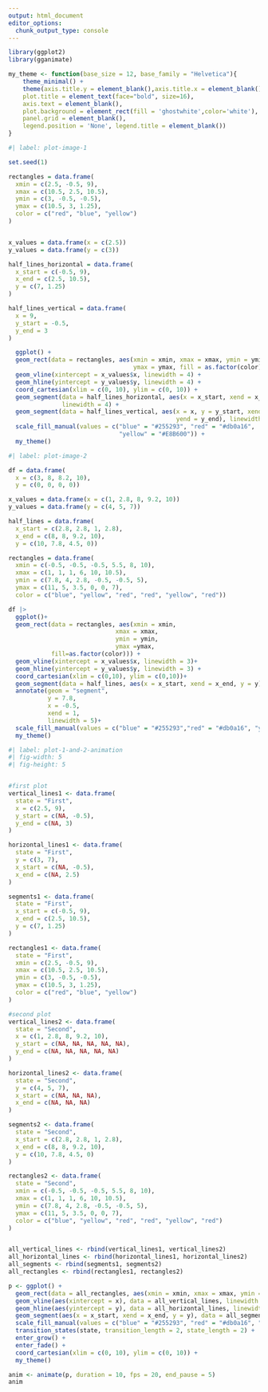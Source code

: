 ```yaml
---
output: html_document
editor_options: 
  chunk_output_type: console
---
```


```r
library(ggplot2)
library(gganimate)
```

```r

my_theme <- function(base_size = 12, base_family = "Helvetica"){
    theme_minimal() +
    theme(axis.title.y = element_blank(),axis.title.x = element_blank(),
    plot.title = element_text(face="bold", size=16),
    axis.text = element_blank(),
    plot.background = element_rect(fill = 'ghostwhite',color='white'),
    panel.grid = element_blank(),
    legend.position = 'None', legend.title = element_blank())
}
```

```r
#| label: plot-image-1

set.seed(1)

rectangles = data.frame(
  xmin = c(2.5, -0.5, 9), 
  xmax = c(10.5, 2.5, 10.5), 
  ymin = c(3, -0.5, -0.5), 
  ymax = c(10.5, 3, 1.25),
  color = c("red", "blue", "yellow")
)


x_values = data.frame(x = c(2.5))
y_values = data.frame(y = c(3))

half_lines_horizontal = data.frame(
  x_start = c(-0.5, 9), 
  x_end = c(2.5, 10.5), 
  y = c(7, 1.25)
)

half_lines_vertical = data.frame(
  x = 9,             
  y_start = -0.5,       
  y_end = 3          
)

  ggplot() +
  geom_rect(data = rectangles, aes(xmin = xmin, xmax = xmax, ymin = ymin, 
                                   ymax = ymax, fill = as.factor(color))) +
  geom_vline(xintercept = x_values$x, linewidth = 4) +
  geom_hline(yintercept = y_values$y, linewidth = 4) + 
  coord_cartesian(xlim = c(0, 10), ylim = c(0, 10)) +
  geom_segment(data = half_lines_horizontal, aes(x = x_start, xend = x_end, y = y),
               linewidth = 4) +
  geom_segment(data = half_lines_vertical, aes(x = x, y = y_start, xend = x, 
                                               yend = y_end), linewidth = 4) +
  scale_fill_manual(values = c("blue" = "#255293", "red" = "#db0a16", 
                               "yellow" = "#E8B600")) +
  my_theme()
```

```r
#| label: plot-image-2

df = data.frame(
  x = c(3, 8, 8.2, 10),
  y = c(0, 0, 0, 0))

x_values = data.frame(x = c(1, 2.8, 8, 9.2, 10))
y_values = data.frame(y = c(4, 5, 7))

half_lines = data.frame(
  x_start = c(2.8, 2.8, 1, 2.8),
  x_end = c(8, 8, 9.2, 10),
  y = c(10, 7.8, 4.5, 0))

rectangles = data.frame(
  xmin = c(-0.5, -0.5, -0.5, 5.5, 8, 10),
  xmax = c(1, 1, 1, 6, 10, 10.5),
  ymin = c(7.8, 4, 2.8, -0.5, -0.5, 5),
  ymax = c(11, 5, 3.5, 0, 0, 7),
  color = c("blue", "yellow", "red", "red", "yellow", "red"))

df |>
  ggplot()+
  geom_rect(data = rectangles, aes(xmin = xmin,
                              xmax = xmax, 
                              ymin = ymin,
                              ymax =ymax,
            fill=as.factor(color))) +
  geom_vline(xintercept = x_values$x, linewidth = 3)+
  geom_hline(yintercept = y_values$y, linewidth = 3) + 
  coord_cartesian(xlim = c(0,10), ylim = c(0,10))+
  geom_segment(data = half_lines, aes(x = x_start, xend = x_end, y = y), linewidth = 3)+
  annotate(geom = "segment", 
           y = 7.8, 
           x = -0.5, 
           xend = 1,
           linewidth = 5)+
  scale_fill_manual(values = c("blue" = "#255293","red" = "#db0a16", "yellow" = "yellow"))+
  my_theme()
```

```r
#| label: plot-1-and-2-animation
#| fig-width: 5
#| fig-height: 5


#first plot
vertical_lines1 <- data.frame(
  state = "First",
  x = c(2.5, 9), 
  y_start = c(NA, -0.5),
  y_end = c(NA, 3)
)

horizontal_lines1 <- data.frame(
  state = "First",
  y = c(3, 7), 
  x_start = c(NA, -0.5),
  x_end = c(NA, 2.5)
)

segments1 <- data.frame(
  state = "First",
  x_start = c(-0.5, 9),
  x_end = c(2.5, 10.5),
  y = c(7, 1.25)
)

rectangles1 <- data.frame(
  state = "First",
  xmin = c(2.5, -0.5, 9), 
  xmax = c(10.5, 2.5, 10.5), 
  ymin = c(3, -0.5, -0.5), 
  ymax = c(10.5, 3, 1.25),
  color = c("red", "blue", "yellow")
)

#second plot
vertical_lines2 <- data.frame(
  state = "Second",
  x = c(1, 2.8, 8, 9.2, 10),  
  y_start = c(NA, NA, NA, NA, NA),
  y_end = c(NA, NA, NA, NA, NA)
)

horizontal_lines2 <- data.frame(
  state = "Second",
  y = c(4, 5, 7),  
  x_start = c(NA, NA, NA),
  x_end = c(NA, NA, NA)
)

segments2 <- data.frame(
  state = "Second",
  x_start = c(2.8, 2.8, 1, 2.8),
  x_end = c(8, 8, 9.2, 10),
  y = c(10, 7.8, 4.5, 0)
)

rectangles2 <- data.frame(
  state = "Second",
  xmin = c(-0.5, -0.5, -0.5, 5.5, 8, 10),
  xmax = c(1, 1, 1, 6, 10, 10.5),
  ymin = c(7.8, 4, 2.8, -0.5, -0.5, 5),
  ymax = c(11, 5, 3.5, 0, 0, 7),
  color = c("blue", "yellow", "red", "red", "yellow", "red")
)


all_vertical_lines <- rbind(vertical_lines1, vertical_lines2)
all_horizontal_lines <- rbind(horizontal_lines1, horizontal_lines2)
all_segments <- rbind(segments1, segments2)
all_rectangles <- rbind(rectangles1, rectangles2)

p <- ggplot() +
  geom_rect(data = all_rectangles, aes(xmin = xmin, xmax = xmax, ymin = ymin, ymax = ymax, fill = as.factor(color))) +
  geom_vline(aes(xintercept = x), data = all_vertical_lines, linewidth = 3) +
  geom_hline(aes(yintercept = y), data = all_horizontal_lines, linewidth = 3) +
  geom_segment(aes(x = x_start, xend = x_end, y = y), data = all_segments, linewidth = 3) +
  scale_fill_manual(values = c("blue" = "#255293", "red" = "#db0a16", "yellow" = "#E8B600")) +
  transition_states(state, transition_length = 2, state_length = 2) +
  enter_grow() + 
  enter_fade() + 
  coord_cartesian(xlim = c(0, 10), ylim = c(0, 10)) +
  my_theme()

anim <- animate(p, duration = 10, fps = 20, end_pause = 5)
anim

```